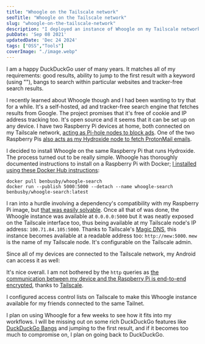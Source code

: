 ```yaml
---
title: "Whoogle on the Tailscale network"
seoTitle: "Whoogle on the Tailscale network"
slug: "whoogle-on-the-tailscale-network"
description: "I deployed an instance of Whoogle on my Tailscale network so that I can make ad-free and tracker-free Google search queries from my desktop and on the go."
pubDate: 'Sep 08 2021'
updatedDate: 'Dec 24 2024'
tags: ["OSS","Tools"]
coverImage: "./image.webp"
---
```


I am a happy DuckDuckGo user of many years. It matches all of my requirements: good results, ability to jump to the first result with a keyword (using "\"), bangs to search within particular websites and tracker-free search results.

I recently learned about Whoogle though and I had been wanting to try that for a while. It's a self-hosted, ad and tracker-free search engine that fetches results from Google. The project promises that it's free of cookie and IP address tracking too. It's open source and it seems that it can be set up on any device. I have two Raspberry Pi devices at home, both connected on my Tailscale network, [acting as Pi-hole nodes to block ads](https://www.arun.blog/post/pi-hole-on-tailscale/). One of the two Raspberry Pis [also acts as my Hydroxide node to fetch ProtonMail emails](https://www.arun.blog/post/hydroxide-headless-bridge-for-protonmail-on-tailscale/).

I decided to install Whoogle on the same Raspberry Pi that runs Hydroxide. The process turned out to be really simple. Whoogle has thoroughly documented instructions to install on a Raspberry Pi with Docker; [I installed using these Docker Hub instructions](https://github.com/benbusby/whoogle-search#docker-cli):

```text
docker pull benbusby/whoogle-search
docker run --publish 5000:5000 --detach --name whoogle-search benbusby/whoogle-search:latest
```

I ran into a hurdle involving a dependency's compatibility with my Raspberry Pi image, but [that was easily solvable](https://github.com/benbusby/whoogle-search/issues/420#issuecomment-914547346). Once all that of was done, the Whoogle instance was available at `0.0.0.0:5000` but it was neatly exposed on the Tailscale interface too, thus being available at my Tailscale node's IP address: `100.71.84.105:5000`. Thanks to Tailscale's [Magic DNS](https://tailscale.com/kb/1081/magicdns/), this instance becomes available at a readable address too: `http://mew:5000`. `mew` is the name of my Tailscale node. It's configurable on the Tailscale admin.

<R2Image imageKey="assets/whoogle-on-the-tailscale-network-10d1638e-cd98-8063-b1a4-df5732895590.png" alt="An image showing a search query on my Whoogle instance." />

Since all of my devices are connected to the Tailscale network, my Android can access it as well:

<R2Image imageKey="assets/whoogle-on-the-tailscale-network-10d1638e-cd98-802e-8b03-e5fac44bee13.png" alt="An image showing a Whoogle search query on Android." />

It's nice overall. I am not bothered by the `http` queries as [the communication between my device and the Raspberry Pi is end-to-end encrypted](https://tailscale.com/kb/1093/can-tailscale-decrypt-my-traffic/), thanks to [Tailscale](https://www.arun.blog/tags/tailscale/).

I configured access control lists on Tailscale to make this Whoogle instance available for my friends connected to the same Tailnet.

I plan on using Whoogle for a few weeks to see how it fits into my workflows. I will be missing out on some rich DuckDuckGo features like [DuckDuckGo Bangs](https://duckduckgo.com/bang) and jumping to the first result, and if it becomes too much to compromise on, I plan on going back to DuckDuckGo.
